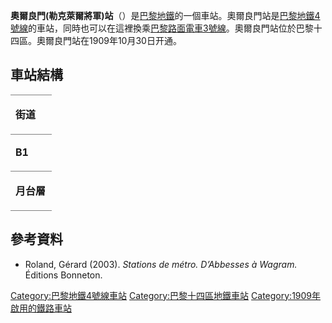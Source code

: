 {{Infobox station
| name                = Porte d'Orléans
| symbol_location     = paris
| symbol              = m
| symbol2             = 
| type                = [[巴黎地鐵|巴黎地鐵]]車站 
| image               = [[File:Porte_d’Orléans,_northbound.jpg|275px]]
| alt                 = 
| caption             = 
| other_name          = Général Leclerc
| address             = Av. Ernest Reyer ×<br> av. du Général Leclerc (three)<br>140, av. du Général Leclerc<br>134, boul. Brune<br>108, boul. Jourdan<br>117, boul. Jourdan<br>Rue de la Légion Étrangère ×<br> av. Ernest Reyer<br />[[巴黎十四區|巴黎十四區]]
| borough             = [[法蘭西島|法蘭西島]]
| country             = 法國
| iso_region          = FR_scale:2000
| coordinates_display = title
| coordinates_format  = dms
| latd  = 48| latm  = 49| lats  = 23.48| latNS  = N
| longd = 2| longm = 19| longs = 31.31| longEW = E
| coordinates         = 
| owned               = [[RATP|RATP]]
| operator            = [[RATP|RATP]]
| line                = 
| disabled            = 
| zone                = 1
| opened              = {{Start-date|1909-10-30}}
| closed              = <!-- {{End date|YYYY|MM|DD|df=y}} -->
| services            = 
| map_type            = France Paris
}}
'''奧爾良門(勒克萊爾將軍)站'''（{{lang-fr|Porte d'Orléans}}）是[[巴黎地鐵|巴黎地鐵]]的一個車站。奧爾良門站是[[巴黎地鐵4號線|巴黎地鐵4號線]]的車站，同時也可以在這裡換乘[[巴黎路面電車3號線|巴黎路面電車3號線]]。奧爾良門站位於巴黎十四區。奧爾良門站在1909年10月30日开通。
== 車站結構 ==
{| border=0 cellspacing=0 cellpadding=3
|style="border-bottom:solid 1px gray;border-top:solid 1px gray;" width=50 valign=top|'''街道'''
|-
|style="border-bottom:solid 1px gray;border-top:solid 1px gray;" width=50 valign=top|'''B1'''
|style="border-top:solid 1px gray;border-bottom:solid 1px gray;" width=100 valign=top|月台連接夾層
|-
|style="border-bottom:solid 1px gray;" width=50 rowspan=10 valign=top|'''月台層'''
|style="border-top:solid 1px gray;border-right:solid 2px black;border-left:solid 2px black;border-bottom:solid 2px black;" colspan=2|<div style="text-align: center;"><small>[[側式月台|側式月台]]，右側開門</small></div>
|-
|style="border-bottom:solid 1px gray;" width=100|北行
|style="border-bottom:solid 1px gray;" width=390|{{arrow|L}} [[File:Metro-M.svg|16x16px]][[File:Paris_Metro_4.svg|16x16px]]往[[克里尼昂古門站|克里尼昂古門]]<small>（[[阿雷西亞站|阿雷西亞]]）</small>
|-
|南行
|{{arrow|R}} [[File:Metro-M.svg|16x16px]][[File:Paris_Metro_4.svg|16x16px]]往[[巴涅-露西·奧布拉克站|巴涅-露西·奧布拉克]]<small>（[[蒙魯日鎮站|蒙魯日鎮]]）</small>
|-
|style="border-top:solid 2px black;border-right:solid 2px black;border-left:solid 2px black;border-bottom:solid 1px gray;" colspan=2|<div style="text-align: center;"><small>[[側式月台|側式月台]]，右側開門</small></div>
|}
==參考資料==
*Roland, Gérard (2003). ''Stations de métro. D’Abbesses à Wagram.'' Éditions Bonneton.

{{commons category|Porte d'Orléans (Paris Metro)}}
{{巴黎地鐵4號線}}
{{DEFAULTSORT:Porte d'Orléans}}
[[Category:巴黎地鐵4號線車站|Category:巴黎地鐵4號線車站]]
[[Category:巴黎十四區地鐵車站|Category:巴黎十四區地鐵車站]]
[[Category:1909年啟用的鐵路車站|Category:1909年啟用的鐵路車站]]